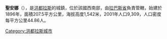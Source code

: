 '''聖安娜'''（{{lang-es|Santa Ana}}），是[[洪都拉斯|洪都拉斯]]的城鎮，位於該國西南部，由[[拉巴斯省_(洪都拉斯)|拉巴斯省]]負責管轄，始建於1896年，面積207.5平方公里，海拔高度1,542米，2001年人口9,309，人口密度每平方公里44.86人。

{{coord|14|4|0|N|87|57|0|W|type:adm2nd_region:HN_source:nlwiki|display=title}}

{{Honduras-geo-stub}}
[[Category:洪都拉斯城市|Category:洪都拉斯城市]]